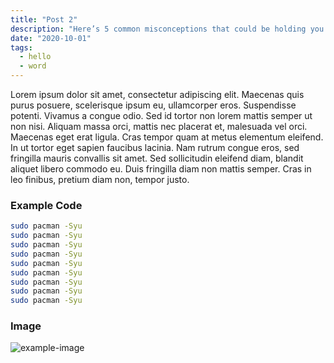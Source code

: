 ```yaml
---
title: "Post 2"
description: "Here’s 5 common misconceptions that could be holding you back from your first development job."
date: "2020-10-01"
tags:
  - hello
  - word
---
```


Lorem ipsum dolor sit amet, consectetur adipiscing elit. Maecenas quis purus posuere, scelerisque ipsum eu, ullamcorper eros. Suspendisse potenti. Vivamus a congue odio. Sed id tortor non lorem mattis semper ut non nisi. Aliquam massa orci, mattis nec placerat et, malesuada vel orci. Maecenas eget erat ligula. Cras tempor quam at metus elementum eleifend. In ut tortor eget sapien faucibus lacinia. Nam rutrum congue eros, sed fringilla mauris convallis sit amet. Sed sollicitudin eleifend diam, blandit aliquet libero commodo eu. Duis fringilla diam non mattis semper. Cras in leo finibus, pretium diam non, tempor justo.

### Example Code

```bash
sudo pacman -Syu
sudo pacman -Syu
sudo pacman -Syu
sudo pacman -Syu
sudo pacman -Syu
sudo pacman -Syu
sudo pacman -Syu
sudo pacman -Syu
sudo pacman -Syu
```

### Image

<Image
  caption="David Hockney’s “The Scrabble Game”, 1981. Image courtesy"
  src="2020/hockney-scrabble.jpg"
  alt="example-image"
/>
